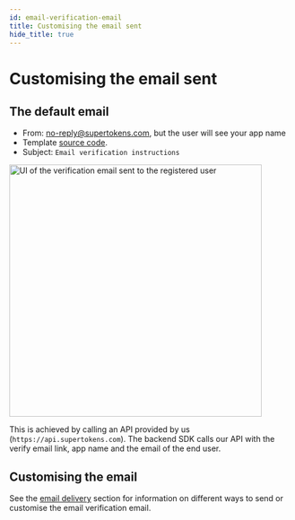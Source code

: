 ```yaml
---
id: email-verification-email
title: Customising the email sent
hide_title: true
---
```


<!-- COPY DOCS -->
<!-- ./thirdpartyemailpassword/common-customizations/email-verification/email-verification-email.mdx -->


# Customising the email sent

## The default email
- From: no-reply@supertokens.com, but the user will see your app name
- Template [source code](https://github.com/supertokens/email-sms-templates/blob/master/email-html/email-verification.html).
- Subject: `Email verification instructions`

<img alt="UI of the verification email sent to the registered user" width="450px" src="/img/emailpassword/email-verify-email.png" />


This is achieved by calling an API provided by us (`https://api.supertokens.com`). The backend SDK calls our API with the verify email link, app name and the email of the end user.

## Customising the email

See the [email delivery](../../email-delivery/about) section for information on different ways to send or customise the email verification email.